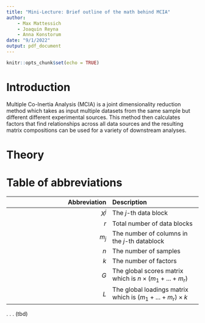 ---
title: "Mini-Lecture: Brief outline of the math behind MCIA"
author:
    - Max Mattessich
    - Joaquin Reyna
    - Anna Konstorum
date: "9/1/2022"
output: pdf_document
---

```{r setup, include=FALSE}
knitr::opts_chunk$set(echo = TRUE)
```

# Introduction
Multiple Co-Inertia Analysis (MCIA) is a joint dimensionality  reduction method which takes as input multiple datasets from the same sample but different different experimental sources. This method then calculates factors that find relationships across all data sources and the resulting matrix compositions can be used for a variety of downstream analyses.

# Theory

# Table of abbreviations
| Abbreviation | Description |
|-------:|:------|
| $X^j$ | The $j$-th data block |
| $r$ | Total number of data blocks |
| $m_j$ | The number of columns in the $j$-th datablock |
| $n$ | The number of samples | 
| $k$ | The number of factors |
| $G$ | The global scores matrix which is $n \times (m_1 + ... + m_r)$ | 
| $L$ | The global loadings matrix which is $(m_1 + ... + m_r) \times k$ | 

.
.
.
(tbd)

